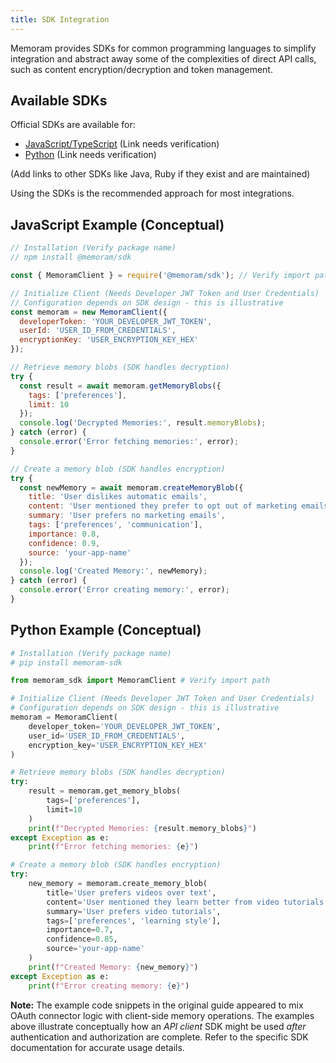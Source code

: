 ```yaml
---
title: SDK Integration
---
```


Memoram provides SDKs for common programming languages to simplify integration and abstract away some of the complexities of direct API calls, such as content encryption/decryption and token management.

## Available SDKs

Official SDKs are available for:

-   [JavaScript/TypeScript](https://github.com/memoram/memoram-js) (Link needs verification)
-   [Python](https://github.com/memoram/memoram-python) (Link needs verification)

(Add links to other SDKs like Java, Ruby if they exist and are maintained)

Using the SDKs is the recommended approach for most integrations.

## JavaScript Example (Conceptual)

```javascript
// Installation (Verify package name)
// npm install @memoram/sdk 

const { MemoramClient } = require('@memoram/sdk'); // Verify import path

// Initialize Client (Needs Developer JWT Token and User Credentials)
// Configuration depends on SDK design - this is illustrative
const memoram = new MemoramClient({
  developerToken: 'YOUR_DEVELOPER_JWT_TOKEN',
  userId: 'USER_ID_FROM_CREDENTIALS',
  encryptionKey: 'USER_ENCRYPTION_KEY_HEX'
});

// Retrieve memory blobs (SDK handles decryption)
try {
  const result = await memoram.getMemoryBlobs({
    tags: ['preferences'],
    limit: 10
  });
  console.log('Decrypted Memories:', result.memoryBlobs);
} catch (error) {
  console.error('Error fetching memories:', error);
}

// Create a memory blob (SDK handles encryption)
try {
  const newMemory = await memoram.createMemoryBlob({
    title: 'User dislikes automatic emails',
    content: 'User mentioned they prefer to opt out of marketing emails', // Plain text content
    summary: 'User prefers no marketing emails',
    tags: ['preferences', 'communication'],
    importance: 0.8,
    confidence: 0.9,
    source: 'your-app-name'
  });
  console.log('Created Memory:', newMemory);
} catch (error) {
  console.error('Error creating memory:', error);
}
```

## Python Example (Conceptual)

```python
# Installation (Verify package name)
# pip install memoram-sdk

from memoram_sdk import MemoramClient # Verify import path

# Initialize Client (Needs Developer JWT Token and User Credentials)
# Configuration depends on SDK design - this is illustrative
memoram = MemoramClient(
    developer_token='YOUR_DEVELOPER_JWT_TOKEN',
    user_id='USER_ID_FROM_CREDENTIALS',
    encryption_key='USER_ENCRYPTION_KEY_HEX'
)

# Retrieve memory blobs (SDK handles decryption)
try:
    result = memoram.get_memory_blobs(
        tags=['preferences'], 
        limit=10
    )
    print(f"Decrypted Memories: {result.memory_blobs}")
except Exception as e:
    print(f"Error fetching memories: {e}")

# Create a memory blob (SDK handles encryption)
try:
    new_memory = memoram.create_memory_blob(
        title='User prefers videos over text',
        content='User mentioned they learn better from video tutorials than written documentation', # Plain text
        summary='User prefers video tutorials',
        tags=['preferences', 'learning style'],
        importance=0.7,
        confidence=0.85,
        source='your-app-name'
    )
    print(f"Created Memory: {new_memory}")
except Exception as e:
    print(f"Error creating memory: {e}")
```

**Note:** The example code snippets in the original guide appeared to mix OAuth connector logic with client-side memory operations. The examples above illustrate conceptually how an *API client* SDK might be used *after* authentication and authorization are complete. Refer to the specific SDK documentation for accurate usage details.
